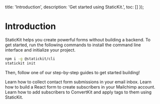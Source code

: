 
  title: 'Introduction',
  description: 'Get started using StaticKit.',
  toc: []
});

# Introduction

StaticKit helps you create powerful forms without building a backend. To get started, run the following commands to install the command line interface and initialize your project.

```bash
npm i -g @statickit/cli
statickit init
```

Then, follow one of our step-by-step guides to get started building!

<GuideItem title="How To Build a Contact Form with React" href="/guides/contact-form-react">
  Learn how to collect contact form submissions in your email inbox.
</GuideItem>

<GuideItem title="How To Build a Mailchimp Form with React" href="/guides/mailchimp-react">
  Learn how to build a React form to create subscribers in your Mailchimp account.
</GuideItem>

<GuideItem title="How To Build a ConvertKit Form with React" href="/guides/convertkit-react">
  Learn how to add subscribers to ConvertKit and apply tags to them using StaticKit.
</GuideItem>
